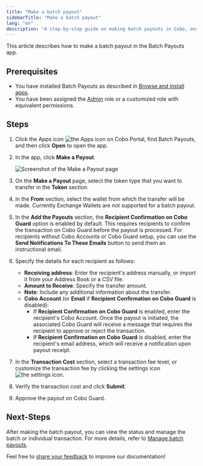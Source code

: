 ```yaml
---
title: "Make a batch payout"
sidebarTitle: "Make a batch payout"
lang: "en"
description: "A step-by-step guide on making batch payouts in Cobo, ensuring quick and efficient transfers while managing multiple recipient addresses."
---
```


This article describes how to make a batch payout in the Batch Payouts app.

## Prerequisites

- You have installed Batch Payouts as described in [Browse and install apps](/en/portal/portal-apps/browse-and-install).
- You have been assigned the [Admin](/en/portal/organization/roles-and-permissions) role or a customized role with equivalent permissions.

## Steps

1. Click the Apps icon <img src="/en/images/common/icon_apps.svg" className="icon" alt="the Apps icon" /> on Cobo Portal, find Batch Payouts, and then click **Open** to open the app.
2. In the app, click **Make a Payout**.

    <img src="/en/images/portal-apps/batch-payouts/make_payout.png" className="screenshot_full_screen" alt="Screenshot of the Make a Payout page" />

3. On the **Make a Payout** page, select the token type that you want to transfer in the **Token** section.
4. In the **From** section, select the wallet from which the transfer will be made.
    <Note>Currently Exchange Wallets are not supported for a batch payout.</Note>
5. In the **Add the Payouts** section, the **Recipient Confirmation on Cobo Guard** option is enabled by default. This requires recipients to confirm the transaction on Cobo Guard before the payout is processed. For recipients without Cobo Accounts or Cobo Guard setup, you can use the **Send Notifications To These Emails** button to send them an instructional email.
6. Specify the details for each recipient as follows:
    - **Receiving address**: Enter the recipient's address manually, or import it from your Address Book or a CSV file.
    - **Amount to Receive**: Specify the transfer amount.
    - **Note**: Include any additional information about the transfer.
    - **Cobo Account** (or **Email** if **Recipient Confirmation on Cobo Guard** is disabled):
      - If **Recipient Confirmation on Cobo Guard** is enabled, enter the recipient's Cobo Account. Once the payout is initiated, the associated Cobo Guard will receive a message that requires the recipient to approve or reject the transaction.
      - If **Recipient Confirmation on Cobo Guard** is disabled, enter the recipient's email address, which will receive a notification upon payout receipt.
7. In the **Transaction Cost** section, select a transaction fee level, or customize the transaction fee by clicking the settings icon <img src="/en/images/common/icon_advanced.svg" className="icon" alt="the settings icon" />.
8. Verify the transaction cost and click **Submit**.
9. Approve the payout on Cobo Guard.

## Next-Steps

After making the batch payout, you can view the status and manage the batch or individual transaction. For more details, refer to [Manage batch payouts](/en/apps/batch-payouts/manage-payouts).

<Tip>Feel free to [share your feedback](https://forms.zohopublic.com/cobo/form/DocumentFeedbackForm/formperma/QvLOhxJv1_JMsJ-1dleZ8Itb_7rzN-LtgvsDdxosoVI?referrername=manuals) to improve our documentation!</Tip>